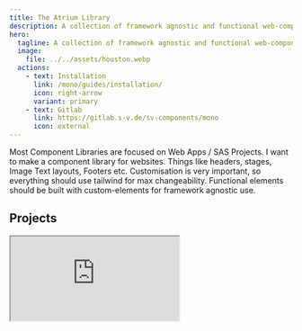 ```yaml
---
title: The Atrium Library
description: A collection of framework agnostic and functional web-components.
hero:
  tagline: A collection of framework agnostic and functional web-components.
  image:
    file: ../../assets/houston.webp
  actions:
    - text: Installation
      link: /mono/guides/installation/
      icon: right-arrow
      variant: primary
    - text: Gitlab
      link: https://gitlab.s-v.de/sv-components/mono
      icon: external
---
```



<div>
    Most Component Libraries are focused on Web Apps / SAS Projects. I want to make a component library for websites. Things like headers, stages, Image Text layouts, Footers etc.
    Customisation is very important, so everything should use tailwind for max changeability.
    Functional elements should be built with custom-elements for framework agnostic use.
</div>

## Projects

<iframe src="https://tihav.pages.s-v.de/gitlab-dependency-analysis/dependents/?1455" />
<br />
<br />
{/*
## Next steps

<CardGrid stagger>
  <Card title="Update content" icon="pencil">
    Edit `src/content/docs/index.mdx` to see this page change.
  </Card>
  <Card title="Add new content" icon="add-document">
    Add Markdown or MDX files to `src/content/docs` to create new pages.
  </Card>
  <Card title="Configure your site" icon="setting">
    Edit your `sidebar` and other config in `astro.config.mjs`.
  </Card>
  <Card title="Read the docs" icon="open-book">
    Learn more in [the Starlight Docs](https://starlight.astro.build/).
  </Card>
</CardGrid> */}
